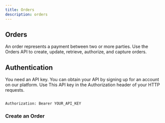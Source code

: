 ```yaml
---
title: Orders
description: orders 
---
```


## Orders

An order represents a payment between two or more parties. Use the Orders API to create, update, retrieve, authorize, and capture orders.

## Authentication

You need an API key. You can obtain your API by signing up for an account on our platform. Use  This API key in the Authorization header of your HTTP requests.

```shell 

Authorization: Bearer YOUR_API_KEY

```

### Create an Order


<DocsReview/>

